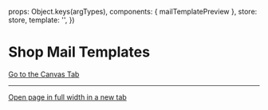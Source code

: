 
<Meta of={MailTemplateStories} />

  props: Object.keys(argTypes),
  components: { mailTemplatePreview },
  store: store,
  template: '<mailTemplatePreview />',
})

# Shop Mail Templates

<a href="?path=/story/pages-mail-sales-team-template--example">
  Go to the Canvas Tab
</a>

***

<a href="?id=pages-mail-sales-team-template--example" target="_blank">
  Open page in full width in a new tab
</a>

<Canvas>
  <Story of={MailTemplateStories.Example} />
</Canvas>
